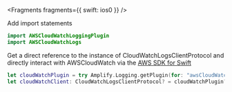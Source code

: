 
<Fragments fragments={{ swift: ios0 }} />

Add import statements

```swift
import AWSCloudWatchLoggingPlugin
import AWSCloudWatchLogs
```

Get a direct reference to the instance of CloudWatchLogsClientProtocol and directly interact with AWSCloudWatch via the [AWS SDK for Swift](https://docs.aws.amazon.com/sdk-for-swift/index.html)

```swift
let cloudWatchPlugin = try Amplify.Logging.getPlugin(for: "awsCloudWatchLoggingPlugin") as? AWSCloudWatchLoggingPlugin
let cloudWatchClient: CloudWatchLogsClientProtocol? = cloudWatchPlugin?.getEscapeHatch()
```

